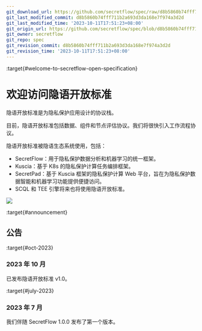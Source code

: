 ```yaml
---
git_download_url: https://github.com/secretflow/spec/raw/d8b5860b74fff711b2a693d3da168e7f974a3d2d/docs/index.rst
git_last_modified_commit: d8b5860b74fff711b2a693d3da168e7f974a3d2d
git_last_modified_time: '2023-10-11T17:51:23+08:00'
git_origin_url: https://github.com/secretflow/spec/blob/d8b5860b74fff711b2a693d3da168e7f974a3d2d/docs/index.rst
git_owner: secretflow
git_repo: spec
git_revision_commit: d8b5860b74fff711b2a693d3da168e7f974a3d2d
git_revision_time: '2023-10-11T17:51:23+08:00'
---
```


:target{#welcome-to-secretflow-open-specification}

# 欢迎访问隐语开放标准

隐语开放标准是为隐私保护应用设计的协议栈。

目前，隐语开放标准包括数据、组件和节点评估协议。我们将很快引入工作流程协议。

隐语开放标准被隐语生态系统使用，包括：

- SecretFlow：用于隐私保护数据分析和机器学习的统一框架。
- Kuscia：基于 K8s 的隐私保护计算任务编排框架。
- SecretPad：基于 Kuscia 框架的隐私保护计算 Web 平台，旨在为隐私保护数据智能和机器学习功能提供便捷访问。
- SCQL 和 TEE 引擎将来也将使用隐语开放标准。

![](_assets/ecosystem.svg)

<TableOfContents />

:target{#announcement}

## 公告

:target{#oct-2023}

### 2023 年 10 月

已发布隐语开放标准 v1.0。

:target{#july-2023}

### 2023 年 7 月

我们伴随 SecretFlow 1.0.0 发布了第一个版本。
